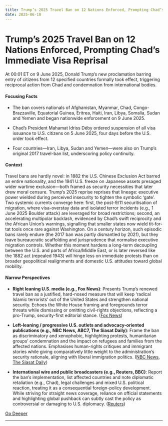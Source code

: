 ```yaml
---
title: Trump’s 2025 Travel Ban on 12 Nations Enforced, Prompting Chad’s Immediate Visa Reprisal
date: 2025-06-10
---
```


# Trump’s 2025 Travel Ban on 12 Nations Enforced, Prompting Chad’s Immediate Visa Reprisal

At 00:01 ET on 9 June 2025, Donald Trump’s new proclamation barring entry of citizens from 12 specified countries formally took effect, triggering reciprocal action from Chad and condemnation from international bodies.

#### Focusing Facts

- The ban covers nationals of Afghanistan, Myanmar, Chad, Congo-Brazzaville, Equatorial Guinea, Eritrea, Haiti, Iran, Libya, Somalia, Sudan and Yemen and began nationwide enforcement on 9 June 2025.

- Chad’s President Mahamat Idriss Déby ordered suspension of all visa issuance to U.S. citizens on 5 June 2025, four days before the U.S. order took effect.

- Four countries—Iran, Libya, Sudan and Yemen—were also on Trump’s original 2017 travel-ban list, underscoring policy continuity.

#### Context

Travel bans are hardly novel: in 1882 the U.S. Chinese Exclusion Act barred an entire nationality, and the 1941 U.S. freeze on Japanese assets presaged wider wartime exclusion—both framed as security necessities that later drew moral censure. Trump’s 2025 reprise reprises that lineage: executive power wielded during perceived insecurity to tighten the symbolic ‘gate’. Two systemic currents converge here: first, the post-9/11 securitisation of migration, where visa-overstay data and isolated terror incidents (e.g., 1 June 2025 Boulder attack) are leveraged for broad restrictions; second, an accelerating multipolar backlash, evidenced by Chad’s swift reciprocity and the African Union’s warnings, signalling that smaller states now wield tit-for-tat tools once rare against Washington. On a century horizon, such episodic bans rarely endure (the 2017 ban was partly dismantled by 2021), but they leave bureaucratic scaffolding and jurisprudence that normalise executive migration controls. Whether this moment hardens a long-term decoupling between the U.S. and parts of Africa/Middle East, or is later reversed like the 1882 act (repealed 1943) will hinge less on immediate protests than on broader geopolitical realignments and domestic U.S. attitudes toward global mobility.

#### Narrow Perspectives

- **Right leaning U.S. media (e.g., Fox News)**: Presents Trump’s renewed travel ban as a justified, hard-nosed measure that will keep ‘radical Islamic terrorists’ out of the United States and strengthen national security. Echoes the White House framing and foregrounds terror threats while dismissing or omitting civil-rights objections, reflecting a pro-Trump, security-first editorial stance. ([Fox News](https://www.foxnews.com/world/bold-move-keep-americans-safe-from-terrorists-basis-us-travel-ban-some-african-nations))

- **Left-leaning / progressive U.S. outlets and advocacy-oriented publications (e.g., NBC News, ABC7, The Siasat Daily)**: Frame the ban as discriminatory and xenophobic, highlighting protests, humanitarian groups’ condemnation and the impact on refugees and families from the affected nations. Emphasises human-rights critiques and immigrant stories while giving comparatively little weight to the administration’s security rationale, aligning with liberal immigration politics. ([NBC News](https://www.nbcnews.com/news/us-news/live-blog/la-unrest-live-updates-crowds-protesting-immigration-raids-rcna211757), [The Siasat Daily](https://www.siasat.com/donald-trumps-new-travel-ban-takes-effect-3230567/))

- **International wire and public broadcasters (e.g., Reuters, BBC)**: Report the ban’s implementation, list affected countries and note diplomatic retaliation (e.g., Chad), legal challenges and mixed U.S. political reaction, treating it as a consequential foreign-policy development. While striving for straight news coverage, reliance on official statements and highlighting global pushback can subtly cast the policy as controversial or damaging to U.S. diplomacy. ([Reuters](https://www.reuters.com/world/us/trumps-travel-ban-12-countries-goes-into-effect-early-monday-2025-06-08/))


[Go Deeper](https://www.perplexity.ai/search?q=Trump%E2%80%99s+2025+Travel+Ban+on+12+Nations+Enforced%2C+Prompting+Chad%E2%80%99s+Immediate+Visa+Reprisal)

---

<a id='china-sends-two-carriers-past-second-island-chain-in-first-ever-dual-pacific-deployment'></a>
